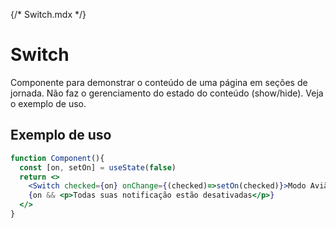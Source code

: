 {/* Switch.mdx */}



<Meta of={SwitchStories} />

# Switch
Componente para demonstrar o conteúdo de uma página em seções de jornada. 
Não faz o gerenciamento do estado do conteúdo (show/hide). Veja o exemplo de uso.

<Canvas of={SwitchStories.Default}> </Canvas>

<Controls />

## Exemplo de uso

<Canvas of={SwitchStories.Exemple} sourceState="hidden"> </Canvas>
```jsx
function Component(){
  const [on, setOn] = useState(false)
  return <>
    <Switch checked={on} onChange={(checked)=>setOn(checked)}>Modo Avião</Switch>
    {on && <p>Todas suas notificação estão desativadas</p>}
  </>
}
```